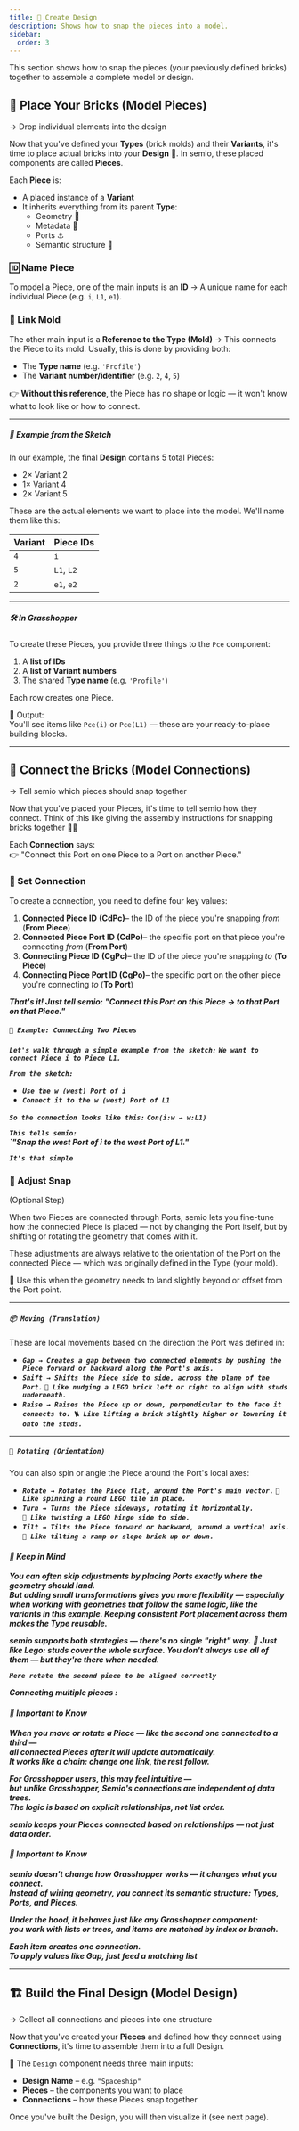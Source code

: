 ```yaml
---
title: 🧩 Create Design
description: Shows how to snap the pieces into a model.
sidebar:
  order: 3
---
```


This section shows how to snap the pieces (your previously defined bricks) together to assemble a complete model or design.

## 🔖 Place Your Bricks (Model Pieces)
→ Drop individual elements into the design

Now that you've defined your **Types** (brick molds) and their **Variants**, it's time to place actual bricks into your **Design** 🧩. In semio, these placed components are called **Pieces**.

Each **Piece** is:
- A placed instance of a **Variant**
- It inherits everything from its parent **Type**:
  - Geometry 🧱
  - Metadata 📄
  - Ports ⚓
  - Semantic structure 🧠

### 🆔 Name Piece
To model a Piece, one of the main inputs is an **ID** → A unique name for each individual Piece (e.g. `i`, `L1`, `e1`).

### 🧬 Link Mold
The other main input is a **Reference to the Type (Mold)** → This connects the Piece to its mold. Usually, this is done by providing both:
- The **Type name** (e.g. `'Profile'`)
- The **Variant number/identifier** (e.g. `2`, `4`, `5`)

👉 **Without this reference**, the Piece has no shape or logic — it won't know what to look like or how to connect.

--- 

##### **📐 Example from the Sketch**

In our example, the final **Design** contains 5 total Pieces:
- 2× Variant 2
- 1× Variant 4
- 2× Variant 5

These are the actual elements we want to place into the model.
We'll name them like this:

| Variant | Piece IDs  |
| ------- | ---------- |
| `4`     | `i`        |
| `5`     | `L1`, `L2` |
| `2`     | `e1`, `e2` |

--- 

##### **🛠️ In Grasshopper**

To create these Pieces, you provide three things to the `Pce` component:
1. A **list of IDs**
2. A **list of Variant numbers**
3. The shared **Type name** (e.g. `'Profile'`)

Each row creates one Piece.

🧾 Output:  
You'll see items like `Pce(i)` or `Pce(L1)` — these are your ready-to-place building blocks.

---

## 🔗 Connect the Bricks (Model Connections)
→ Tell semio which pieces should snap together

Now that you've placed your Pieces, it's time to tell semio how they connect. Think of this like giving the assembly instructions for snapping bricks together 🧱🧲

Each **Connection** says:  
👉 "Connect this Port on one Piece to a Port on another Piece."

### 🔀 Set Connection
To create a connection, you need to define four key values:

1.  **Connected Piece ID** **(CdPc)**– the ID of the piece you're snapping *from* (**From Piece**)
2.  **Connected Piece Port ID** **(CdPo)**– the specific port on that piece you're connecting *from* (**From Port**)
3.  **Connecting Piece ID** **(CgPc)**– the ID of the piece you're snapping *to* (**To Piece**)
4.  **Connecting Piece Port ID** **(CgPo)**– the specific port on the other piece you're connecting *to* (**To Port**)

**_That's it! Just tell semio:_**
**_"Connect this Port on this Piece → to that Port on that Piece."_**

#### **_`📐 Example: Connecting Two Pieces`_**
**_`Let's walk through a simple example from the sketch:`_**
**_`We want to connect Piece i to Piece L1.`_**

**_`From the sketch:`_**
- **_`Use the w (west) Port of i`_**
- **_`Connect it to the w (west) Port of L1`_**

**_`So the connection looks like this:`_**
**_`Con(i:w → w:L1)`_**

**_`This tells semio:`_**  
**_`"Snap the west Port of i to the west Port of L1."_**

**_`It's that simple`_**

### 🎯 Adjust Snap
(Optional Step)

When two Pieces are connected through Ports, semio lets you fine-tune how the connected Piece is placed — not by changing the Port itself, but by shifting or rotating the geometry that comes with it.

These adjustments are always relative to the orientation of the Port on the connected Piece — which was originally defined in the Type (your mold).

📌 Use this when the geometry needs to land slightly beyond or offset from the Port point.

--- 

##### **_`📦 Moving (Translation)`_**
These are local movements based on the direction the Port was defined in:

- **_`Gap → Creates a gap between two connected elements by pushing the Piece forward or backward along the Port's axis.`_**
- **_`Shift → Shifts the Piece side to side, across the plane of the Port.`_**
  **_`📐 Like nudging a LEGO brick left or right to align with studs underneath.`_**
- **_`Raise → Raises the Piece up or down, perpendicular to the face it connects to.`_**
  **_`🪜 Like lifting a brick slightly higher or lowering it onto the studs.`_**

--- 

##### **_`🔁 Rotating (Orientation)`_**
You can also spin or angle the Piece around the Port's local axes:

- **_`Rotate → Rotates the Piece flat, around the Port's main vector.`_**
  **_`🧭 Like spinning a round LEGO tile in place.`_**
- **_`Turn → Turns the Piece sideways, rotating it horizontally.`_**  
  **_`🔄 Like twisting a LEGO hinge side to side.`_**
- **_`Tilt → Tilts the Piece forward or backward, around a vertical axis.`_**
  **_`🤸 Like tilting a ramp or slope brick up or down.`_**

#### **_🧠 Keep in Mind_**
**_You can often skip adjustments by placing Ports exactly where the geometry should land._**  
**_But adding small transformations gives you more flexibility — especially when working with geometries that follow the same logic, like the variants in this example. Keeping consistent Port placement across them makes the Type reusable._**

**_semio supports both strategies — there's no single "right" way._**
**_🧱 Just like Lego: studs cover the whole surface. You don't always use all of them — but they're there when needed._**

**_`Here rotate the second piece to be aligned correctly`_**

**_Connecting multiple pieces :_**

#### **_🧠 Important to Know_**
**_When you move or rotate a Piece — like the second one connected to a third —_**  
**_all connected Pieces after it will update automatically._**  
**_It works like a chain: change one link, the rest follow._**

**_For Grasshopper users, this may feel intuitive —_**  
**_but unlike Grasshopper, Semio's connections are independent of data trees._**  
**_The logic is based on explicit relationships, not list order._**

**_semio keeps your Pieces connected based on relationships — not just data order._**

#### **_🧠 Important to Know_**
**_semio doesn't change how Grasshopper works — it changes what you connect._**  
**_Instead of wiring geometry, you connect its semantic structure: Types, Ports, and Pieces._**

**_Under the hood, it behaves just like any Grasshopper component:_**  
**_you work with lists or trees, and items are matched by index or branch._**

**_Each item creates one connection._**  
**_To apply values like Gap, just feed a matching list_**

---

## 🏗️ Build the Final Design (Model Design)
→ Collect all connections and pieces into one structure

Now that you've created your **Pieces** and defined how they connect using **Connections**, it's time to assemble them into a full Design.

🧩 The `Design` component needs three main inputs:
- **Design Name** – e.g. `"Spaceship"`
- **Pieces** – the components you want to place
- **Connections** – how these Pieces snap together

Once you've built the Design, you will then visualize it (see next page).